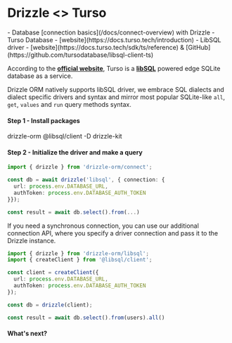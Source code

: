 
# Drizzle \<\> Turso

<Prerequisites>
- Database [connection basics](/docs/connect-overview) with Drizzle
- Turso Database - [website](https://docs.turso.tech/introduction)
- LibSQL driver - [website](https://docs.turso.tech/sdk/ts/reference) & [GitHub](https://github.com/tursodatabase/libsql-client-ts)
</Prerequisites>

According to the **[official website](https://turso.tech/drizzle)**, 
Turso is a **[libSQL](https://github.com/libsql/libsql)** powered edge SQLite database as a service.
  
Drizzle ORM natively supports libSQL driver, 
we embrace SQL dialects and dialect specific drivers and syntax and mirror most popular 
SQLite-like `all`, `get`, `values` and `run` query methods syntax. 

#### Step 1 - Install packages
<Npm>
drizzle-orm @libsql/client
-D drizzle-kit
</Npm>

#### Step 2 - Initialize the driver and make a query
```typescript copy
import { drizzle } from 'drizzle-orm/connect';

const db = await drizzle('libsql', { connection: {
  url: process.env.DATABASE_URL, 
  authToken: process.env.DATABASE_AUTH_TOKEN 
}});

const result = await db.select().from(...)
```

If you need a synchronous connection, you can use our additional connection API, 
where you specify a driver connection and pass it to the Drizzle instance.

```typescript copy
import { drizzle } from 'drizzle-orm/libsql';
import { createClient } from '@libsql/client';

const client = createClient({ 
  url: process.env.DATABASE_URL,
  authToken: process.env.DATABASE_AUTH_TOKEN
});

const db = drizzle(client);

const result = await db.select().from(users).all()
```

#### What's next?

<WhatsNextPostgres/>